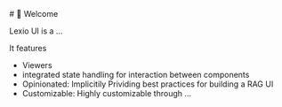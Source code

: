 
<Meta title="Welcome" />
# 🚀 Welcome


Lexio UI is a ...


It features
- Viewers
- integrated state handling for interaction between components
- Opinionated: Implicitily Prividing best practices for building a RAG UI
- Customizable: Highly customizable through ...